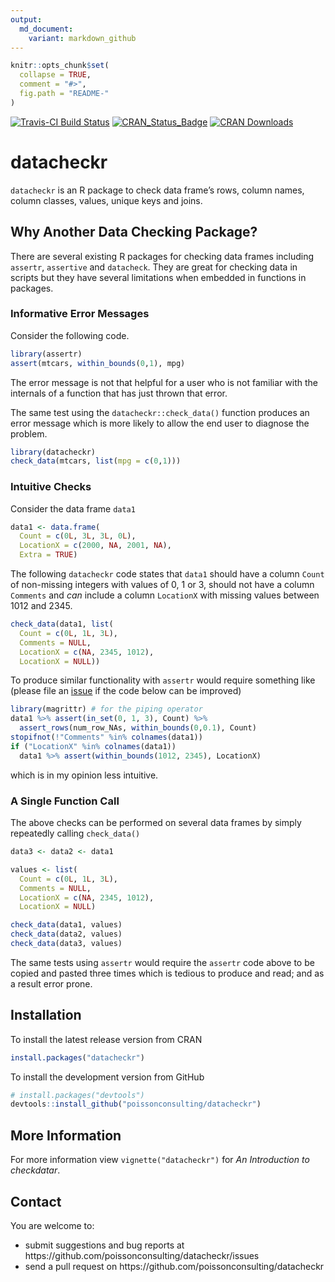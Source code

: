 ```yaml
---
output:
  md_document:
    variant: markdown_github
---
```


<!-- README.md is generated from README.Rmd. Please edit that file -->

```r
knitr::opts_chunk$set(
  collapse = TRUE,
  comment = "#>",
  fig.path = "README-"
)
```

[![Travis-CI Build Status](https://travis-ci.org/poissonconsulting/datacheckr.svg?branch=master)](https://travis-ci.org/poissonconsulting/datacheckr)
[![CRAN_Status_Badge](http://www.r-pkg.org/badges/version/datacheckr)](http://cran.r-project.org/package=datacheckr)
[![CRAN Downloads](http://cranlogs.r-pkg.org/badges/grand-total/datacheckr)](https://hadley.shinyapps.io/cran-downloads)

# datacheckr

`datacheckr` is an R package to check data frame's rows, column names,
    column classes, values, unique keys and joins.

## Why Another Data Checking Package?

There are several existing R packages for checking data frames including
`assertr`, `assertive` and `datacheck`. They are 
great for checking data in scripts but they have several limitations 
when embedded in functions in packages. 

### Informative Error Messages

Consider the following code.
```r
library(assertr)
assert(mtcars, within_bounds(0,1), mpg)
```
The error message is not that helpful for a user who is not familiar with the internals of a function that has just thrown that error.

The same test using the `datacheckr::check_data()` function produces an error message 
which is more likely to allow the end user to diagnose the problem.
```r
library(datacheckr)
check_data(mtcars, list(mpg = c(0,1)))
```

### Intuitive Checks

Consider the data frame `data1`
```r
data1 <- data.frame(
  Count = c(0L, 3L, 3L, 0L), 
  LocationX = c(2000, NA, 2001, NA), 
  Extra = TRUE)
```

The following `datacheckr` code states that `data1` 
should have a column `Count` of non-missing integers with values of 0, 1 or 3, 
should not have a column `Comments` and 
*can* include a column `LocationX` with missing values between 1012 and 2345.
```r
check_data(data1, list(
  Count = c(0L, 1L, 3L), 
  Comments = NULL, 
  LocationX = c(NA, 2345, 1012),
  LocationX = NULL))
```

To produce similar functionality with `assertr` would require something like
(please file an [issue](https://github.com/poissonconsulting/datacheckr/issues) 
if the code below can be improved)
```r
library(magrittr) # for the piping operator
data1 %>% assert(in_set(0, 1, 3), Count) %>%
  assert_rows(num_row_NAs, within_bounds(0,0.1), Count)
stopifnot(!"Comments" %in% colnames(data1))
if ("LocationX" %in% colnames(data1))
  data1 %>% assert(within_bounds(1012, 2345), LocationX)
```
which is in my opinion less intuitive.

### A Single Function Call

The above checks can be performed
on several data frames by simply repeatedly calling `check_data()`
```r
data3 <- data2 <- data1

values <- list(
  Count = c(0L, 1L, 3L), 
  Comments = NULL, 
  LocationX = c(NA, 2345, 1012),
  LocationX = NULL)

check_data(data1, values)
check_data(data2, values)
check_data(data3, values)
```

The same tests using `assertr` would require the 
`assertr` code above to
be copied and pasted three times
which is tedious to produce and read; and as a result error prone.

## Installation

To install the latest release version from CRAN
``` r
install.packages("datacheckr")
```

To install the development version from GitHub
``` r
# install.packages("devtools")
devtools::install_github("poissonconsulting/datacheckr")
```

## More Information

For more information view `vignette("datacheckr")` for 
*An Introduction to checkdatar*.

## Contact

You are welcome to:

* submit suggestions and bug reports at https://github.com/poissonconsulting/datacheckr/issues
* send a pull request on https://github.com/poissonconsulting/datacheckr
